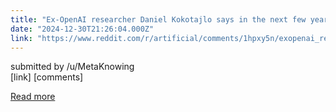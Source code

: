 ```yaml
---
title: "Ex-OpenAI researcher Daniel Kokotajlo says in the next few years AIs will take over from human AI researchers, improving AI faster than humans could"
date: "2024-12-30T21:26:04.000Z"
link: "https://www.reddit.com/r/artificial/comments/1hpxy5n/exopenai_researcher_daniel_kokotajlo_says_in_the/"
---
```


submitted by    /u/MetaKnowing  
 [link]   [comments]

[Read more](https://www.reddit.com/r/artificial/comments/1hpxy5n/exopenai_researcher_daniel_kokotajlo_says_in_the/)

